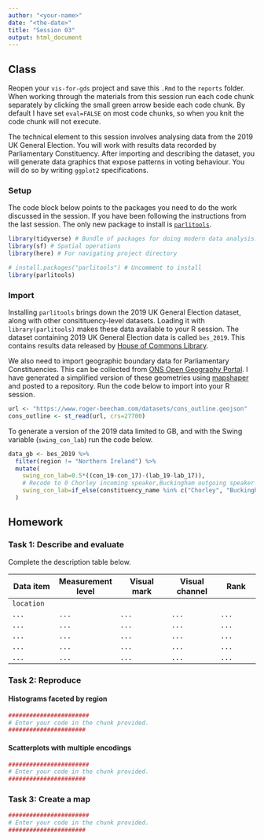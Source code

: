 ```yaml
---
author: "<your-name>"
date: "<the-date>"
title: "Session 03"
output: html_document
---
```


## Class

Reopen your `vis-for-gds` project and save this `.Rmd` to the `reports` folder. When working through the materials from this session run each code chunk separately by clicking the small green arrow beside each code chunk. By default I have set `eval=FALSE` on most code chunks, so when you knit the code chunk will not execute.

The technical element to this session involves analysing data from the 2019 UK General Election. You will work with results data recorded by Parliamentary Constituency. After importing and describing the dataset, you will generate data graphics that expose patterns in voting behaviour. You will do so by writing `ggplot2` specifications.


### Setup

The code block below points to the packages you need to do the work discussed in the session. If you have been following the instructions from  the last session. The only new package to install is [`parlitools`](https://cran.r-project.org/web/packages/parlitools/index.html).
```r
library(tidyverse) # Bundle of packages for doing modern data analysis.
library(sf) # Spatial operations
library(here) # For navigating project directory

# install.packages("parlitools") # Uncomment to install
library(parlitools)
```

### Import

Installing `parlitools` brings down the 2019 UK General Election dataset, along with other consitituency-level datasets. Loading it with `library(parlitools)` makes these data available to your R session. The dataset containing 2019 UK General Election data is called `bes_2019`. This contains results data released by [House of Commons Library](https://commonslibrary.parliament.uk/research-briefings/cbp-8749/).

We also need to import geographic boundary data for Parliamentary Constituencies. This can be collected from [ONS Open Geography Portal](https://geoportal.statistics.gov.uk/). I have generated a simplified version of these geometries using [mapshaper](https://github.com/mbloch/mapshaper) and posted to a repository. Run the code below to import into your R session.

```r
url <- "https://www.roger-beecham.com/datasets/cons_outline.geojson"
cons_outline <- st_read(url, crs=27700)
```

To generate a version of the 2019 data limited to GB, and with the Swing variable (`swing_con_lab`) run the code below.

```r
data_gb <- bes_2019 %>%
  filter(region != "Northern Ireland") %>%
  mutate(
    swing_con_lab=0.5*((con_19-con_17)-(lab_19-lab_17)),
    # Recode to 0 Chorley incoming speaker,Buckingham outgoing speaker --  uncontested seat.
    swing_con_lab=if_else(constituency_name %in% c("Chorley", "Buckingham"),0,swing_con_lab)
  )
```

## Homework

### Task 1: Describe and evaluate

Complete the description table below.

| Data item      | Measurement level | Visual mark      | Visual channel  | Rank         |
|----------------|-------------------|------------------|-----------------|--------------|
| `location`     | <enter here>      |  <enter here>    | <enter here>    | <enter here> |
| `...`          |`...`              |  `...`           | `...`           | `...`        |
| `...`          |`...`              |  `...`           | `...`           | `...`        |
| `...`          |`...`              |  `...`           | `...`           | `...`        |
| `...`          |`...`              |  `...`           | `...`           | `...`        |
| `...`          |`...`              |  `...`           | `...`           | `...`        |


### Task 2: Reproduce


#### Histograms faceted by region


```r
#######################
# Enter your code in the chunk provided.
######################
```



#### Scatterplots with multiple encodings


```r
#######################
# Enter your code in the chunk provided.
######################
```


### Task 3: Create a map


```r
#######################
# Enter your code in the chunk provided.
######################
```
